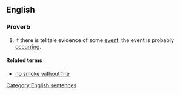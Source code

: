 ==English==
===Proverb===
{{infl|en|proverb|head=[[where]] there's [[smoke]], there's [[fire]]}}

# {{US|Australia|Canada}} If there is telltale evidence of some [[event]], the event is probably [[occurring]].  

====Related terms====
*[[no smoke without fire]]
[[Category:English sentences]]